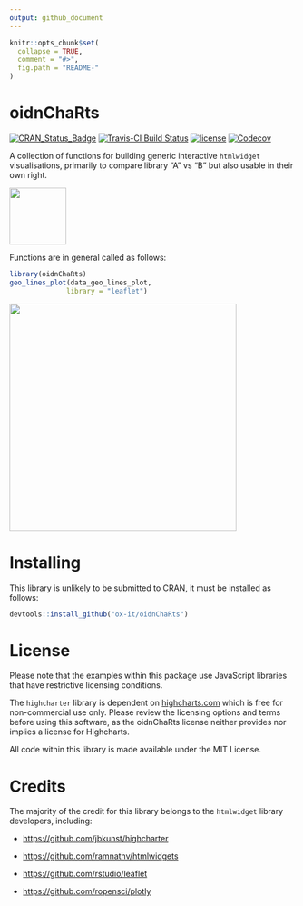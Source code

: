 ```yaml
---
output: github_document
---
```


<!-- README.md is generated from README.Rmd. Please edit that file -->

```r
knitr::opts_chunk$set(
  collapse = TRUE,
  comment = "#>",
  fig.path = "README-"
)
```

# oidnChaRts

[![CRAN_Status_Badge](http://www.r-pkg.org/badges/version/oidnChaRts)](https://cran.r-project.org/package=oidnChaRts)
[![Travis-CI Build Status](https://travis-ci.org/ox-it/oidnChaRts.svg?branch=master)](https://travis-ci.org/ox-it/oidnChaRts)
[![license](https://img.shields.io/github/license/mashape/apistatus.svg)]()
[![Codecov](https://img.shields.io/codecov/c/github/ox-it/oidnChaRts.svg)](https://codecov.io/gh/ox-it/oidnChaRts)

A collection of functions for building generic interactive `htmlwidget` visualisations, primarily to compare library "A" vs "B" but also usable in their own right.

<img src="data-raw/oidnChaRt-sticker.png" width="100px">

Functions are in general called as follows:

```r
library(oidnChaRts)
geo_lines_plot(data_geo_lines_plot, 
              library = "leaflet")
```
<img src="README-geo_lines_map.png" width="400">

# Installing

This library is unlikely to be submitted to CRAN, it must be installed as follows:

```r
devtools::install_github("ox-it/oidnChaRts")
```

# License

Please note that the examples within this package use JavaScript libraries that have restrictive licensing conditions. 

The `highcharter` library is dependent on [highcharts.com](highcharts.com) which is free for non-commercial use only. Please review the licensing options and terms before using this software, as the oidnChaRts license neither provides nor implies a license for Highcharts. 

All code within this library is made available under the MIT License.

# Credits

The majority of the credit for this library belongs to the `htmlwidget` library developers, including:

- [https://github.com/jbkunst/highcharter](https://github.com/jbkunst/highcharter)

- [https://github.com/ramnathv/htmlwidgets](https://github.com/ramnathv/htmlwidgets)

- [https://github.com/rstudio/leaflet](https://github.com/rstudio/leaflet)

- [https://github.com/ropensci/plotly](https://github.com/ropensci/plotly)
